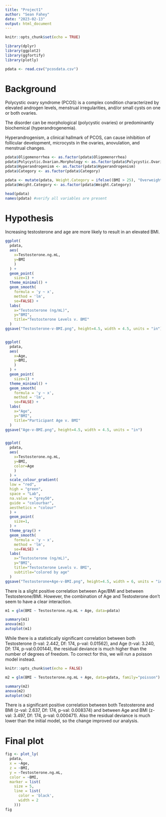 ```yaml
---
title: "Project1"
author: "Sean Fahey"
date: "2023-02-13"
output: html_document
---
```


```r
knitr::opts_chunk$set(echo = TRUE)

library(dplyr)
library(ggplot2)
library(ggfortify)
library(plotly)

pdata <- read.csv("pcosdata.csv")

```

# Background
Polycystic ovary syndrome (PCOS) is a complex condition characterized by elevated androgen levels, menstrual irregularities, and/or small cysts on one or both ovaries.

The disorder can be morphological (polycystic ovaries) or predominantly biochemical (hyperandrogenemia). 

Hyperandrogenism, a clinical hallmark of PCOS, can cause inhibition of follicular development, microcysts in the ovaries, anovulation, and menstrual changes.

```r
pdata$Oligomenorrhea <- as.factor(pdata$Oligomenorrhea)
pdata$Polycystic.Ovarian.Morphology <- as.factor(pdata$Polycystic.Ovarian.Morphology)
pdata$Hyperandrogenism <- as.factor(pdata$Hyperandrogenism)
pdata$Category <- as.factor(pdata$Category)

pdata <- mutate(pdata, Weight.Category = ifelse((BMI > 25), "Overweight", "Healthy/Low"))
pdata$Weight.Category <- as.factor(pdata$Weight.Category)

head(pdata)
names(pdata) #verify all variables are present

```
# Hypothesis
Increasing testosterone and age are more likely to result in an elevated BMI. 

```r
ggplot(
  pdata,
  aes(
    x=Testosterone.ng.mL,
    y=BMI
    )
  ) + 
  geom_point(
    size=1) + 
  theme_minimal() +
  geom_smooth(
    formula = 'y ~ x',
    method = 'lm',
    se=FALSE) +
  labs(
    x="Testosterone (ng/mL)",
    y="BMI",
    title="Testosterone Levels v. BMI"
  )
ggsave("Testosterone-v-BMI.png", height=4.5, width = 4.5, units = "in")


ggplot(
  pdata,
  aes(
    x=Age,
    y=BMI,
    )
  ) + 
  geom_point(
    size=1) + 
  theme_minimal() +
  geom_smooth(
    formula = 'y ~ x',
    method = 'lm',
    se=FALSE) +
  labs(
    x="Age",
    y="BMI",
    title="Participant Age v. BMI"
  )
ggsave("Age-v-BMI.png", height=4.5, width = 4.5, units = "in")


ggplot(
  pdata,
  aes(
    x=Testosterone.ng.mL,
    y=BMI,
    color=Age
    )
  ) + 
  scale_colour_gradient(
  low = "red",
  high = "green",
  space = "Lab",
  na.value = "grey50",
  guide = "colourbar",
  aesthetics = "colour"
  ) +
  geom_point(
    size=1,
  ) + 
  theme_gray() +
  geom_smooth(
    formula = 'y ~ x',
    method = 'lm',
    se=FALSE) +
  labs(
    x="Testosterone (ng/mL)",
    y="BMI",
    title="Testosterone Levels v. BMI",
    subtitle="colored by age"
  )
ggsave("Testosterone+Age-v-BMI.png", height=4.5, width = 6, units = "in")

```

There is a slight positive correlation between Age/BMI and between Testosterone/BMI. However, the combination of Age and Testosterone don't seem to have a clear interaction.

```r
m1 = glm(BMI ~ Testosterone.ng.mL + Age, data=pdata)
```

```r
summary(m1)
anova(m1)
autoplot(m1)

```

While there is a statistically significant correlation between both Testosterone (t-val: 2.442, Df: 174, p-val: 0.01562), and Age (t-val: 3.240, Df: 174, p-val:0.00144), the residual deviance is much higher than the number of degrees of freedom. To correct for this, we will run a poisson model instead.

```r
knitr::opts_chunk$set(echo = FALSE)

m2 = glm(BMI ~ Testosterone.ng.mL + Age, data=pdata, family="poisson")
```

```r
summary(m2)
anova(m2)
autoplot(m2)
```

There is a significant positive correlation between both Testosterone and BMI (z-val: 2.637, Df: 174, p-val: 0.008374) and between Age and BMI (z-val: 3.497, Df: 174, p-val: 0.000471). Also the residual deviance is much lower than the initial model, so the change improved our analysis.

# Final plot

```r
fig <- plot_ly(
  pdata, 
  x = ~Age, 
  z = ~BMI, 
  y = ~Testosterone.ng.mL, 
  color = ~BMI,
  marker = list(
    size = 5,
    line = list(
      color = 'black',
      width = 2
    )))
fig

```

